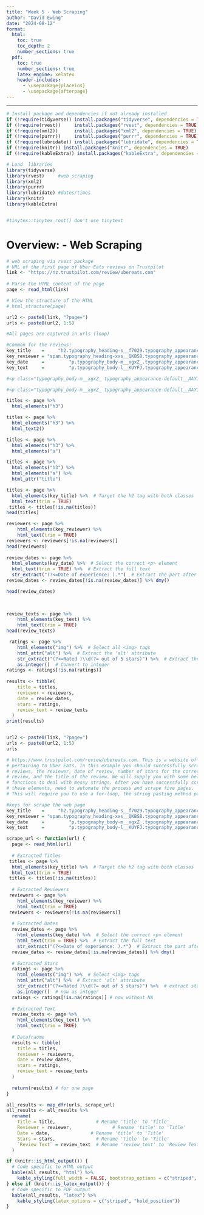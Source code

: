 ```yaml
---
title: "Week 5 - Web Scraping"
author: "David Ewing"
date: "2024-08-12"
format: 
  html:
    toc: true
    toc_depth: 2
    number_sections: true
  pdf:
    toc: true
    number_sections: true
    latex_engine: xelatex
    header-includes:
      - \usepackage{placeins}
      - \usepackage{afterpage}
---
```


------------------------------------------------------------------------

```r
# Install package and dependencies if not already installed
if (!require(tidyverse)) install.packages("tidyverse", dependencies = TRUE)
if (!require(rvest))     install.packages("rvest", dependencies = TRUE)
if (!require(xml2))      install.packages("xml2", dependencies = TRUE)
if (!require(purrr))     install.packages("purrr", dependencies = TRUE)
if (!require(lubridate)) install.packages("lubridate", dependencies = TRUE)
if (!require(knitr)) install.packages("knitr", dependencies = TRUE)
if (!require(kableExtra)) install.packages("kableExtra", dependencies = TRUE)

# Load  libraries
library(tidyverse)
library(rvest)     #web scraping
library(xml2)
library(purrr)
library(lubridate) #dates/times
library(knitr)
library(kableExtra)


#tinytex::tinytex_root() don't use tinytext 
```

# Overview: - Web Scraping

```r
# web scraping via rvest package 
# URL of the first page of Uber Eats reviews on Trustpilot
link <- "https://nz.trustpilot.com/review/ubereats.com"
         
# Parse the HTML content of the page
page <- read_html(link)

# View the structure of the HTML
# html_structure(page)

url2 <- paste0(link, "?page=")
urls <- paste0(url2, 1:5)

#All pages are captured in urls (loop)

```

```r
#Common for the reviews:
key_title    =     "h2.typography_heading-s__f7029.typography_appearance-default__AAY17"
key_reviewer = "span.typography_heading-xxs__QKBS8.typography_appearance-default__AAY17"
key_date     =         "p.typography_body-m__xgxZ_.typography_appearance-default__AAY17"
key_text     =         "p.typography_body-l__KUYFJ.typography_appearance-default__AAY17.typography_color-black__5LYEn"

#<p class="typography_body-m__xgxZ_ typography_appearance-default__AAY17" #data-service-review-date-of-experience-typography="true"><b class="typography_body-m__xgxZ_ typography_appearance-default__AAY17 #typography_weight-heavy__E1LTj" weight="heavy">Date of experience<!-- -->:</b> <!-- -->August 10, 2024</p>

#<p class="typography_body-m__xgxZ_ typography_appearance-default__AAY17" data-service-review-date-of-experience-typography="true"><b class="typography_body-m__xgxZ_ typography_appearance-default__AAY17 typography_weight-heavy__E1LTj" weight="heavy">Date of experience<!-- -->:</b> <!-- -->10 August 2024</p>

titles <- page %>% 
  html_elements("h3")

titles <- page %>% 
  html_elements("h3") %>% 
  html_text2()

titles <- page %>%
  html_elements("h3") %>%
  html_elements("a") 

titles <- page %>%
  html_elements("h3") %>%
  html_elements("a") %>%
  html_attr("title")

titles <- page %>%
  html_elements(key_title) %>%  # Target the h2 tag with both classes
  html_text(trim = TRUE)
 titles <- titles[!is.na(titles)] 
head(titles)

reviewers <- page %>%
    html_elements(key_reviewer) %>%
    html_text(trim = TRUE)
reviewers <- reviewers[!is.na(reviewers)]
head(reviewers)
  
review_dates <- page %>%
  html_elements(key_date) %>%  # Select the correct <p> element
  html_text(trim = TRUE) %>%  # Extract the full text
  str_extract("(?<=Date of experience: ).*")  # Extract the part after "Date of experience:"
review_dates <- review_dates[!is.na(review_dates)] %>% dmy()

head(review_dates)
 
 

review_texts <- page %>%
    html_elements(key_text) %>%  
    html_text(trim = TRUE)
head(review_texts)

 ratings <- page %>%
    html_elements("img") %>%  # Select all <img> tags
    html_attr("alt") %>%  # Extract the 'alt' attribute
    str_extract("(?<=Rated )\\d(?= out of 5 stars)") %>%  # Extract the numeric rating
    as.integer()  # Convert to integer 
ratings <- ratings[!is.na(ratings)]
 
results <- tibble(
    title = titles,
    reviewer = reviewers,
    date = review_dates,
    stars = ratings,
    review_text = review_texts
  ) 
print(results)


url2 <- paste0(link, "?page=")
urls <- paste0(url2, 1:5)
urls
```

```r
# https://www.trustpilot.com/review/ubereats.com. This is a website of reviews
# pertaining to Uber Eats. In this example you should successfully scrape the 
# reviews, the reviewer, date of review, number of stars for the corresponding 
# review, and the title of the review. We will supply you with some helper 
# functions to deal with messy strings. After you have successfully scraped 
# these elements, need to automate the process and scrape five pages. 
# This will require you to use a for-loop, the string pasting method paste0.

#keys for scrape the web page
key_title    =     "h2.typography_heading-s__f7029.typography_appearance-default__AAY17"
key_reviewer = "span.typography_heading-xxs__QKBS8.typography_appearance-default__AAY17"
key_date     =         "p.typography_body-m__xgxZ_.typography_appearance-default__AAY17"
key_text     =         "p.typography_body-l__KUYFJ.typography_appearance-default__AAY17.typography_color-black__5LYEn"

scrape_url <- function(url) {
  page <- read_html(url)
  
  # Extracted Titles
 titles <- page %>%
  html_elements(key_title) %>%  # Target the h2 tag with both classes
  html_text(trim = TRUE)
 titles <- titles[!is.na(titles)] 
  
  # Extracted Reviewers
 reviewers <- page %>%
    html_elements(key_reviewer) %>%
    html_text(trim = TRUE)
 reviewers <- reviewers[!is.na(reviewers)]
  
  # Extracted Dates
  review_dates <- page %>%
    html_elements(key_date) %>%  # Select the correct <p> element
    html_text(trim = TRUE) %>%  # Extract the full text
    str_extract("(?<=Date of experience: ).*")  # Extract the part after "Date of experience:"
  review_dates <- review_dates[!is.na(review_dates)] %>% dmy()
  
  # Extracted Stars
  ratings <- page %>%
    html_elements("img") %>%  # Select <img> tags
    html_attr("alt") %>%  # Extract 'alt' attribute
    str_extract("(?<=Rated )\\d(?= out of 5 stars)") %>%  # extract star num as char
    as.integer()  # now as integer 
  ratings <- ratings[!is.na(ratings)] # now without NA
  
  # Extracted Text 
  review_texts <- page %>%
    html_elements(key_text) %>%  
    html_text(trim = TRUE)
  
  # Datafraome
  results <- tibble(
    title = titles,
    reviewer = reviewers,
    date = review_dates,
    stars = ratings,
    review_text = review_texts
  )
  
  return(results) # for one page
}

all_results <- map_dfr(urls, scrape_url)
all_results <- all_results %>%
  rename(
    Title = title,               # Rename 'title' to 'Title'
    Reviewer = reviewer,               # Rename 'title' to 'Title'
    Date = date,               # Rename 'title' to 'Title'
    Stars = stars,               # Rename 'title' to 'Title'
    `Review Text` = review_text  # Rename 'review_text' to 'Review Text'
  )
```

```r
if (knitr::is_html_output()) {
  # Code specific to HTML output
  kable(all_results, "html") %>%
    kable_styling(full_width = FALSE, bootstrap_options = c("striped", "bordered"))
} else if (knitr::is_latex_output()) {
  # Code specific to PDF output
  kable(all_results, "latex") %>%
    kable_styling(latex_options = c("striped", "hold_position"))
}

```

